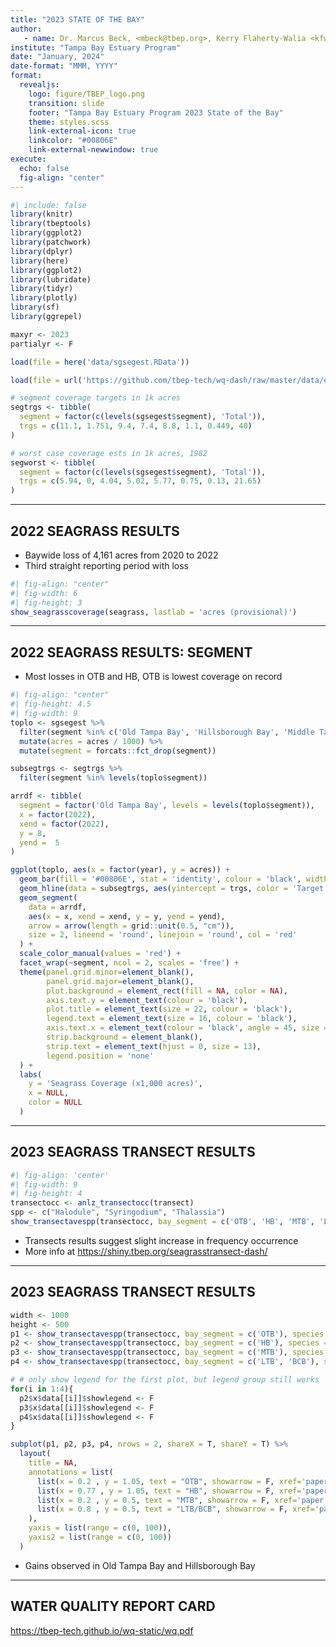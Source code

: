 ```yaml
---
title: "2023 STATE OF THE BAY"
author: 
   - name: Dr. Marcus Beck, <mbeck@tbep.org>, Kerry Flaherty-Walia <kfwalia@tbep.org>
institute: "Tampa Bay Estuary Program"
date: "January, 2024"
date-format: "MMM, YYYY"
format:
  revealjs:
    logo: figure/TBEP_logo.png
    transition: slide
    footer: "Tampa Bay Estuary Program 2023 State of the Bay"
    theme: styles.scss
    link-external-icon: true
    linkcolor: "#00806E"
    link-external-newwindow: true
execute:
  echo: false
  fig-align: "center"
---
```


```r
#| include: false
library(knitr)
library(tbeptools)
library(ggplot2)
library(patchwork)
library(dplyr)
library(here)
library(ggplot2)
library(lubridate)
library(tidyr)
library(plotly)
library(sf)
library(ggrepel)

maxyr <- 2023
partialyr <- F

load(file = here('data/sgsegest.RData'))

load(file = url('https://github.com/tbep-tech/wq-dash/raw/master/data/epcdata.RData'))

# segment coverage targets in 1k acres
segtrgs <- tibble(
  segment = factor(c(levels(sgsegest$segment), 'Total')),
  trgs = c(11.1, 1.751, 9.4, 7.4, 8.8, 1.1, 0.449, 40)
)

# worst case coverage ests in 1k acres, 1982
segworst <- tibble(
  segment = factor(c(levels(sgsegest$segment), 'Total')),
  trgs = c(5.94, 0, 4.04, 5.02, 5.77, 0.75, 0.13, 21.65)
)
```

------------------------------------------------------------------------

## 2022 SEAGRASS RESULTS

* Baywide loss of 4,161 acres from 2020 to 2022
* Third straight reporting period with loss

```r
#| fig-align: "center"
#| fig-width: 6
#| fig-height: 3
show_seagrasscoverage(seagrass, lastlab = 'acres (provisional)')
```

------------------------------------------------------------------------

## 2022 SEAGRASS RESULTS: SEGMENT

* Most losses in OTB and HB, OTB is lowest coverage on record

```r
#| fig-align: "center"
#| fig-height: 4.5
#| fig-width: 9
toplo <- sgsegest %>%
  filter(segment %in% c('Old Tampa Bay', 'Hillsborough Bay', 'Middle Tampa Bay', 'Lower Tampa Bay')) %>%
  mutate(acres = acres / 1000) %>%
  mutate(segment = forcats::fct_drop(segment))

subsegtrgs <- segtrgs %>%
  filter(segment %in% levels(toplo$segment))

arrdf <- tibble(
  segment = factor('Old Tampa Bay', levels = levels(toplo$segment)),
  x = factor(2022),
  xend = factor(2022),
  y = 8,
  yend =  5
)

ggplot(toplo, aes(x = factor(year), y = acres)) +
  geom_bar(fill = '#00806E', stat = 'identity', colour = 'black', width = 0.6) +
  geom_hline(data = subsegtrgs, aes(yintercept = trgs, color = 'Target')) +
  geom_segment(
    data = arrdf,
    aes(x = x, xend = xend, y = y, yend = yend),
    arrow = arrow(length = grid::unit(0.5, "cm")),
    size = 2, lineend = 'round', linejoin = 'round', col = 'red'
  ) +
  scale_color_manual(values = 'red') +
  facet_wrap(~segment, ncol = 2, scales = 'free') +
  theme(panel.grid.minor=element_blank(),
        panel.grid.major=element_blank(),
        plot.background = element_rect(fill = NA, color = NA),
        axis.text.y = element_text(colour = 'black'),
        plot.title = element_text(size = 22, colour = 'black'),
        legend.text = element_text(size = 16, colour = 'black'),
        axis.text.x = element_text(colour = 'black', angle = 45, size = 8, hjust = 1),
        strip.background = element_blank(),
        strip.text = element_text(hjust = 0, size = 13),
        legend.position = 'none'
  ) +
  labs(
    y = 'Seagrass Coverage (x1,000 acres)',
    x = NULL,
    color = NULL
  )
```

------------------------------------------------------------------------

## 2023 SEAGRASS TRANSECT RESULTS

```r
#| fig-align: 'center'
#| fig-width: 9
#| fig-height: 4
transectocc <- anlz_transectocc(transect)
spp <- c("Halodule", "Syringodium", "Thalassia")
show_transectavespp(transectocc, bay_segment = c('OTB', 'HB', 'MTB', 'LTB', 'BCB'), species = spp, plotly = T, width = 1000, height = 450)
```

* Transects results suggest slight increase in frequency occurrence
* More info at <https://shiny.tbep.org/seagrasstransect-dash/>

------------------------------------------------------------------------

## 2023 SEAGRASS TRANSECT RESULTS

```r
width <- 1000
height <- 500
p1 <- show_transectavespp(transectocc, bay_segment = c('OTB'), species = spp, plotly = T, width = width, height = height)
p2 <- show_transectavespp(transectocc, bay_segment = c('HB'), species = spp, plotly = T, width = width, height = height)
p3 <- show_transectavespp(transectocc, bay_segment = c('MTB'), species = spp, plotly = T, width = width, height = height)
p4 <- show_transectavespp(transectocc, bay_segment = c('LTB', 'BCB'), species = spp, plotly = T, width = width, height = height)

# # only show legend for the first plot, but legend group still works
for(i in 1:4){
  p2$x$data[[i]]$showlegend <- F
  p3$x$data[[i]]$showlegend <- F
  p4$x$data[[i]]$showlegend <- F
}

subplot(p1, p2, p3, p4, nrows = 2, shareX = T, shareY = T) %>%
  layout(
    title = NA,
    annotations = list(
      list(x = 0.2 , y = 1.05, text = "OTB", showarrow = F, xref='paper', yref='paper'),
      list(x = 0.77 , y = 1.05, text = "HB", showarrow = F, xref='paper', yref='paper'),
      list(x = 0.2 , y = 0.5, text = "MTB", showarrow = F, xref='paper', yref='paper'),
      list(x = 0.8 , y = 0.5, text = "LTB/BCB", showarrow = F, xref='paper', yref='paper')
    ),
    yaxis = list(range = c(0, 100)),
    yaxis2 = list(range = c(0, 100))
  )
```

* Gains observed in Old Tampa Bay and Hillsborough Bay

------------------------------------------------------------------------

## WATER QUALITY REPORT CARD

<https://tbep-tech.github.io/wq-static/wq.pdf>

::: {.columns style="display: flex !important; height: 80%;"}

::: {.column width="50%" style="display: flex; justify-content: center; align-items: center;"}

![Management](figure/wq2023prov1.JPG){width="360"}

:::

::: {.column width="50%" style="display: flex; justify-content: center; align-items: center;"}

![Regulatory](figure/wq2023prov2.JPG){width="360"}

:::

:::

------------------------------------------------------------------------

## MANAGEMENT ACTIONS

-   Each bay segment assigned a management action

![](figure/wqactions.jpg)

------------------------------------------------------------------------

## MANAGEMENT RESULTS

![](figure/wq2023segprov.PNG)

------------------------------------------------------------------------

## MANAGEMENT OUTCOMES

::: columns
::: {.column width="50%"}
-   Matrix shows attainment of chlorophyll and light attenuation *targets*
-   All segments in 2023 as "Stay the Course"
-   More info at <https://shiny.tbep.org/wq-dash/>
:::

::: {.column width="50%"}
```r
#| fig-height: 6
#| fig-width: 3
#| fig-align: "center"
p <- show_matrix(epcdata, txtsz = NULL, yrrng = c(1975, maxyr), partialyr = partialyr) +
  theme(axis.text.y = element_text(size = 8))
show_matrixplotly(p, height = 600, width = 300)
```
:::
:::

------------------------------------------------------------------------

## REGULATORY OUTCOMES

::: columns
::: {.column width="50%"}
-   Matrix shows attainment of chlorophyll *threshold* (red/green only)
-   All segments in `r maxyr` met the annual threshold
-   More info at <https://shiny.tbep.org/wq-dash/>
:::

::: {.column width="50%"}
```r
#| fig-height: 6
#| fig-width: 3
#| fig-align: "center"
p <- show_wqmatrix(epcdata, txtsz = NULL, yrrng = c(1975, maxyr), partialyr = partialyr) +
  theme(axis.text.y = element_text(size = 8))
show_matrixplotly(p, height = 600, width = 300)
```
:::
:::

------------------------------------------------------------------------

## CHLOROPHYLL TRENDS

```r
#| fig-height: 6
yrrng <- c(1975, maxyr)
txtcol <- 'black'
thrthm <- theme(
    plot.background = element_rect(fill = NA, color = NA),
    axis.text.y = element_text(colour = txtcol, size = 12),
    axis.title = element_blank(),
    plot.title = element_text(size = 15, colour = txtcol),
    legend.text = element_text(size = 12, colour = txtcol),
    axis.text.x = element_text(colour = txtcol, angle = 0, size = 12, hjust = 0.5)
  )
sclx <- scale_x_continuous(breaks = seq(1975, maxyr, by = 5))
p1 <- show_thrplot(epcdata, bay_segment = "OTB", thr = "chla", yrrng = yrrng, partialyr = partialyr) + sclx
p2 <- show_thrplot(epcdata, bay_segment = "HB", thr = "chla", yrrng = yrrng, partialyr = partialyr) + sclx
p3 <- show_thrplot(epcdata, bay_segment = "MTB", thr = "chla", yrrng = yrrng, partialyr = partialyr) + sclx
p4 <- show_thrplot(epcdata, bay_segment = "LTB", thr = "chla", yrrng = yrrng, partialyr = partialyr) + sclx

p <-  (guide_area() / (p1 + p2 + p3 + p4 + plot_layout(ncol = 2))) + plot_layout(ncol = 1, guides = 'collect', heights = unit(c(1, 1), c("cm", "null"))) & thrthm
p
```


------------------------------------------------------------------------

## LIGHT ATTENUATION TRENDS

```r
#| fig-height: 6
yrrng <- c(1975, maxyr)
txtcol <- 'black'
thrthm <- theme(
    plot.background = element_rect(fill = NA, color = NA),
    axis.text.y = element_text(colour = txtcol, size = 12),
    axis.title = element_blank(),
    plot.title = element_text(size = 15, colour = txtcol),
    legend.text = element_text(size = 12, colour = txtcol),
    axis.text.x = element_text(colour = txtcol, angle = 0, size = 12, hjust = 0.5)
  )
sclx <- scale_x_continuous(breaks = seq(1975, maxyr, by = 5))
p1 <- show_thrplot(epcdata, bay_segment = "OTB", thr = "la", yrrng = yrrng, partialyr = partialyr) + sclx
p2 <- show_thrplot(epcdata, bay_segment = "HB", thr = "la", yrrng = yrrng, partialyr = partialyr) + sclx
p3 <- show_thrplot(epcdata, bay_segment = "MTB", thr = "la", yrrng = yrrng, partialyr = partialyr) + sclx
p4 <- show_thrplot(epcdata, bay_segment = "LTB", thr = "la", yrrng = yrrng, partialyr = partialyr) + sclx

p <-  (guide_area() / (p1 + p2 + p3 + p4 + plot_layout(ncol = 2))) + plot_layout(ncol = 1, guides = 'collect', heights = unit(c(1, 1), c("cm", "null"))) & thrthm
p
```

------------------------------------------------------------------------

## CHLOROPHYLL BY SEASON

```r
#| fig-height: 6
yrrng <- c(1975, maxyr)
txtcol <- 'black'
thrthm <- theme(
    plot.background = element_rect(fill = NA, color = NA),
    axis.text.y = element_text(colour = txtcol, size = 12),
    axis.title = element_blank(),
    plot.title = element_text(size = 15, colour = txtcol),
    legend.text = element_text(size = 12, colour = txtcol),
    axis.text.x = element_text(size = 10, colour = txtcol, angle = 0, hjust = 0.5)
  )

p1 <- show_boxplot(epcdata, bay_segment = "OTB", yrrng = yrrng, yrsel = maxyr, partialyr = partialyr)
p2 <- show_boxplot(epcdata, bay_segment = "HB", yrrng = yrrng, yrsel = maxyr, partialyr = partialyr)
p3 <- show_boxplot(epcdata, bay_segment = "MTB", yrrng = yrrng, yrsel = maxyr, partialyr = partialyr)
p4 <- show_boxplot(epcdata, bay_segment = "LTB",  yrrng = yrrng, yrsel = maxyr, partialyr = partialyr)

p <-  (guide_area() / (p1 + p2 + p3 + p4 + plot_layout(ncol = 2))) + plot_layout(ncol = 1, guides = 'collect', heights = unit(c(1, 1), c("cm", "null"))) & thrthm
p
```

------------------------------------------------------------------------

## WATER QUALITY DRIVERS

-   The water quality outcomes are based on chlorophyll and light attenuation
-   Past exceedances have been linked to eutrophic conditions
-   Sometimes caused by harmful algal blooms and rain patterns (largest source of N)

![](figure/TBEP_N_Paradigm.png){fig-align="center" width=60%}

------------------------------------------------------------------------

## RAIN AS A DRIVER

```r
grd <- st_read(here('data/swfwmd-GARR-gisfiles-utm/swfwmd_pixel_2_utm_m_83.shp'), quiet = T)

tbgrdcent <- grd %>% 
  st_transform(crs = st_crs(tbshed)) %>% 
  st_centroid() %>% 
  .[tbshed, ]

# unzip folders
loc <- here('data/swfwmd_rain')
# files <- list.files(loc, pattern = '.zip', full.names = T)
# lapply(files, unzip, exdir = loc)

# read text files
raindat <- list.files(loc, pattern = '19.*\\.txt$|20.*\\.txt$', full.names = T) %>% 
  lapply(read.table, sep = ',', header = F) %>% 
  do.call('rbind', .) %>% 
  rename(
    'PIXEL' = V1, 
    'yr' = V2, 
    'inches' = V3
    ) %>%
  filter(PIXEL %in% tbgrdcent$PIXEL)

# ave rain dat
raindatave <- raindat %>% 
  summarise(
    inches = mean(inches, na.rm = T), 
    .by = 'yr'
    )

# ave chldat
chlave <- anlz_avedat(epcdata) %>% 
  .$ann %>% 
  filter(var == 'mean_chla') %>% 
  summarise(
    chla = mean(val, na.rm = T),
    .by = 'yr'
  ) %>% 
  filter(yr >= min(raindatave$yr))
  
toplo <- inner_join(chlave, raindatave, by = 'yr')

p1 <- ggplot(raindatave, aes(x = yr, y = inches)) +
  geom_line() +
  geom_point() +
  geom_point(data = raindatave[chlave$yr == 2023, ], col = 'red', size = 2) +
  theme_minimal() +
  theme(
    panel.grid.minor = element_blank(),
  ) + 
  labs(
    x = NULL, 
    y = 'Annual rainfall (inches)', 
    title = 'Annual rainfall', 
    subtitle = 'Tampa Bay watershed, 1995 - 2023'
  )

p2 <- ggplot(chlave, aes(x = yr, y = chla)) +
  geom_line() +
  geom_point() +
  geom_point(data = chlave[chlave$yr == 2023, ], col = 'red', size = 2) +
  theme_minimal() +
  theme(
    panel.grid.minor = element_blank(),
  ) + 
  labs(
    x = NULL, 
    y = 'Chlorophyll-a (ug/L)', 
    title = 'Annual mean chlorophyll-a', 
    subtitle = 'All segments, 1995 - 2023'
  )

p3 <- ggplot(toplo, aes(x = inches, y = chla)) +
  geom_text_repel(aes(label = yr), point.size = NA, segment.size = NA) +
  geom_label_repel(data = toplo[toplo$yr == 2023, ], aes(label = yr), color = 'red', point.size = NA) +
  geom_smooth(formula = y ~ x, method = 'lm', se = F, color = 'red') + 
  # geom_segment(aes(x = 45, xend = 40, y = 4.86, yend = 4.86), color = 'red', arrow = arrow(length = unit(0.2, "inches")), linewidth = 1) +
  theme_minimal() +
  theme(
    panel.grid.minor = element_blank(),
  ) + 
  labs(
    x = 'Annual rainfall (inches)', 
    y = 'Chlorophyll-a (ug/L)', 
    title = 'Annual mean chlorophyll-a vs. rainfall', 
    caption = 'Data from EPCHC, SWFWMD'
  )

p <- (p1 / p2) | p3
p
```


------------------------------------------------------------------------

## PYRODINIUM IN 2022?

```r

bridges <- tibble(
  brdg = c('Gandy', 'HF', 'CC'),
  Latitude = c(27.880486, 27.922358652608654, 27.965458)
)

# https://f50006a.eos-intl.net/F50006A/OPAC/Details/Record.aspx?BibCode=5635517
datall <- read.csv('https://f50006a.eos-intl.net/ELIBSQL12_F50006A_Documents/OTBMP_Pyrodinium_Chl_2011-2020_v101922.csv') %>%
  select(
    yr = Year,
    date = Sample_Date,
    Latitude,
    Longitude,
    pyro = P..bahamense.Abundance..cells.L.
  ) %>%
  mutate(date = mdy(date))

# 2021 only
dat2021 <- read.csv(here('data/Pyrodinium_Chl_2021_OTBMP_mbeck.csv')) %>%
  select(
    date = Sample_Date,
    Latitude,
    Longitude,
    pyro = Pbahamense..cells.L.
  ) %>%
  mutate(
    date = case_when(
      grepl('[a-z]', date) ~ dmy(date),
      T ~ mdy(date)
    )
  )

# 2022 only
dat2022 <- read.csv(here('data/Pyrodinium_Chla_OTBMP_2022.csv')) %>%
  select(
    date = Date,
    Latitude,
    Longitude,
    pyro = Pyrodinium..Cells.L.
  ) %>%
  mutate(date = mdy(date))

brks <- c(-Inf, 1e4, 1e5, 1e6, Inf)
labs <- c('No bloom', 'Low', 'Medium', 'High')

dat <- bind_rows(datall, dat2021, dat2022) %>%
  mutate(
    yr = year(date),
    doy = yday(date),
    pyro = ifelse(pyro == 0, NA, pyro),
    pyrocat = cut(pyro, breaks = brks, labels = labs),
    pyro = pmin(3e6, pyro)
  )

ggplot(subset(dat, !is.na(pyro)), aes(x = doy, y = Latitude)) +
  geom_hline(data = bridges, aes(yintercept = Latitude), linetype = 'dotted') +
  geom_point(aes(fill = pyrocat, size = pyro), shape = 21, color = 'darkgrey') +
  geom_point(data = subset(dat, is.na(pyro)), aes(shape = "No cells"),
             size = 1, color = "lightgrey") +
  scale_x_continuous(limits = c(0, 365)) +
  scale_fill_viridis_d(guide = "legend", option = 'C', direction = -1, na.value = 'lightgrey') +
  scale_size_continuous(range = c(1, 5), breaks = c(1e6, 2e6, 3e6), labels = c('1e6', '2e6', '> 3e6')) +
  facet_wrap(~yr, ncol = 4) +
  theme_bw() +
  theme(
    strip.background = element_blank(),
    panel.grid = element_blank(),
    legend.spacing.y = unit(-0.2, "cm")
  ) +
  guides(fill = guide_legend(override.aes = list(size = 3), order = 2),
         size = guide_legend(order = 3),
         shape = guide_legend(order = 1)) +
  labs(
    x = 'Day of Year',
    shape = NULL,
    fill = 'Bloom intensity\n',
    size = 'Cells/L\n',
    subtitle = expression(paste(italic('P. bahamense'), ' cell counts by location and date in Old Tampa Bay')),
    caption = 'Data from FWC routine monitoring stations, dotted lines are bridge locations'
  )

```

------------------------------------------------------------------------

## PYRODINIUM ANNUAL TRENDS

```r
wqatt <- anlz_avedat(epcdata) %>%
  anlz_attain()%>%
  filter(bay_segment == 'OTB') %>%
  mutate(outcome = factor(outcome, levels = c('red', 'yellow', 'green')))
dat <- bind_rows(datall, dat2021, dat2022) %>%
  mutate(
    yr = year(date),
    doy = yday(date)
  ) %>%
  left_join(wqatt, by = 'yr')

yrmd <- dat %>%
  mutate(pyro = ifelse(pyro == 0, NA, pyro)) %>%
  summarise(medv = median(pyro, na.rm = T), .by = c('yr', 'outcome'))
gndave <- yrmd %>%
  summarise(gndave = mean(medv)) %>%
  pull(gndave)

ggplot(subset(dat, !is.na(pyro)), aes(x = factor(yr), y = pyro, fill = outcome, color = outcome))  +
  # geom_boxplot(alpha = 0.7) +
  geom_point(position = position_jitter(width = 0.2), alpha = 0.25) +
  stat_summary(fun = median, geom = 'point', size = 6) +

  geom_segment(data = yrmd,
    aes(x = factor(yr), xend = factor(yr),
        y = gndave, yend = medv),
    size = 1
  ) +
  geom_hline(aes(yintercept = gndave), color = "black", size = 0.6) +
  scale_y_log10(breaks = c(1e4, 1e5, 1e6), labels = c('Low (1e4)', 'Medium (1e5)', 'High (1e6)')) +
  theme_minimal() +
  theme(
    panel.grid.major.x = element_blank(),
    panel.grid.minor.x = element_blank(),
    panel.grid.minor.y = element_blank(),
    legend.position = 'none',
    axis.text.x = element_text(size = 12)
  ) +
  scale_fill_manual(values = c('red' = '#CC3231', 'yellow' = '#E9C318', 'green' = '#2DC938')) +
  scale_color_manual(values = c('red' = '#CC3231', 'yellow' = '#E9C318', 'green' = '#2DC938')) +
  labs(
    x = NULL,
    y = expression(paste(italic('P. bahamense'), ' (cells/L)')),
    title = 'Median OTB cell counts by year colored by water quality outcomes',
    caption = 'Data from FWC routine monitoring stations',
    fill = NULL
  )
```

------------------------------------------------------------------------

## TAKE HOME

-   Hopeful that 2022, 2023 water quality is a beginning to longer-term improvements
-   Hopeful that seagrasses will continue to rebound, but drought is not a management strategy
-   Stick to our nitrogen load reduction efforts, but investigate other management actions to kickstart seagrass recovery
-   Old Tampa Bay Assimilative Capacity Study ongoing this year

------------------------------------------------------------------------

## NEKTON RESULTS

::: columns
::: {.column width="50%"}
-   Nekton index reports on the health of fish and inverts
-   Responds to water quality and habitat degradation
-   2022 results show all bay segments as intermediate
-   More info at <https://shiny.tbep.org/nekton-dash/>
:::

::: {.column width="50%"}
```r
#| fig-height: 6
#| fig-width: 3
#| fig-align: "center"
tbniscr <- anlz_tbniscr(fimdata)
p <- show_tbnimatrix(tbniscr, txtsz = NULL) +
  theme(axis.text.y = element_text(size = 8))
show_matrixplotly(p, height = 600, width = 300)
```
:::
:::

------------------------------------------------------------------------

## NEKTON RESULTS

-   2020-2022 drop in scores likely from red tide effects

```r
tbniscr <- anlz_tbniscr(fimdata)
show_tbniscr(tbniscr, plotly = T, height = 500, width = 1000)
```

------------------------------------------------------------------------

## BENTHIC RESULTS

::: columns
::: {.column width="50%"}
-   Benthic index reports on the health of aquatic organisms in or near the bay bottom
-   Responds to pollutants that can accumulate in the sediment
-   2022 results similar to previous years
-   More info at <https://tbep-tech.github.io/tbeptools/articles/tbbi>
:::

::: {.column width="50%"}
```r
#| fig-width: 3
#| fig-height: 6
#| fig-align: "center"
tbbiscr <- anlz_tbbiscr(benthicdata)
p <- show_tbbimatrix(tbbiscr, txtsz = NULL, bay_segment = c('OTB', 'HB', 'MTB', 'LTB')) +
  theme(axis.text.y = element_text(size = 8))
show_matrixplotly(p, height = 600, width = 300)
```
:::
:::

------------------------------------------------------------------------

## 2023 HABITAT RESTORATION

![](https://github.com/tbep-tech/habitat-report-card/raw/main/docs/figs/curbar.png)

------------------------------------------------------------------------

## NUMBER OF PROJECTS: 2021-2023

![](https://github.com/tbep-tech/habitat-report-card/raw/main/docs/figs/curpie.png)


------------------------------------------------------------------------

## HABITAT MASTER PLAN PROGRESS

* Uses land use/cover data, relates trends to HMP targets

![](figure/hmpureporcriteria.PNG)

------------------------------------------------------------------------

## HABITAT MASTER PLAN PROGRESS

```r
p1 <- show_hmpreport(acres = acres, subtacres = subtacres, hmptrgs = hmptrgs, typ = 'targets',
                     strata = 'Subtidal', ycollapse = T, xang = 45)
p2 <- show_hmpreport(acres = acres, subtacres = subtacres, hmptrgs = hmptrgs, typ = 'targets',
                     strata = c('Intertidal', 'Supratidal'), ycollapse = T, xang = 45)

p <- p1 + p2 + plot_layout(ncol = 2, guides = 'collect', widths = c(0.6, 1)) & labs(title = NULL)

p
```

------------------------------------------------------------------------

## FOCUSING RESTORATION EFFORT

::: {.columns style="display: flex !important; height: 5%;"}
::: {.column width="33%" style="display: flex; justify-content: center; align-items: center;"}
Prioritize
:::

::: {.column width="33%" style="display: flex; justify-content: center; align-items: center;"}
Keep it up
:::

::: {.column width="33%" style="display: flex; justify-content: center; align-items: center;"}
Doing fine
:::
:::

::: {.columns style="display: flex !important; height: 20%;"}
::: {.column width="33%" style="display: flex; justify-content: center; align-items: center;"}
{{< fa arrows-up-to-line size=3x >}}
:::

::: {.column width="33%" style="display: flex; justify-content: center; align-items: center;"}
{{< fa hands-clapping size=3x >}}
:::

::: {.column width="33%" style="display: flex; justify-content: center; align-items: center;"}
{{< fa thumbs-up size=3x >}}
:::
:::

::: {.columns style="display: flex !important; height: 5%;"}
::: {.column width="33%" style="display: flex; justify-content: center; align-items: top;"}
Seagrass, salt marsh, freshwater wetlands
:::

::: {.column width="33%" style="display: flex; justify-content: center; align-items: top;"}
Oyster bars, uplands (coastal/non-coastal)
:::

::: {.column width="33%" style="display: flex; justify-content: center; align-items: top;"}
Mangroves
:::
:::

<br>

::: {.columns style="display: flex !important; height: 20%;"}
::: {.column width="33%" style="display: flex; justify-content: center; align-items: top;"}
![](figure/ianseagrass.png)
![](figure/iansaltmarsh.png)
![](figure/ianwetland.png)
:::

::: {.column width="33%" style="display: flex; justify-content: center; align-items: top;"}
![](figure/ianoyster.png)
![](figure/ianuplands.png)
:::

::: {.column width="33%" style="display: flex; justify-content: center; align-items: top;"}
![](figure/ianmangrove.png)
:::
:::

<br>

* Additional info: <https://tbep.org/habitat-master-plan-update>

------------------------------------------------------------------------

##

<br>

### Questions??

<br>

Marcus Beck, <mbeck@tbep.org>

Kerry Flaherty-Walia, <kfwalia@tbep.org>


<!-- ------------------------------------------------------------------------ -->

<!-- ## EXTRA SLIDES -->

<!-- ------------------------------------------------------------------------ -->

<!-- ## PYRO vs WATER QUALITY SAMPLING -->

<!-- ```{r} -->
<!-- dat <- bind_rows(datall, dat2021, dat2022) %>% -->
<!--   mutate( -->
<!--     yr = year(date), -->
<!--     doy = yday(date), -->
<!--     pyro = ifelse(pyro == 0, NA, pyro), -->
<!--     pyrocat = cut(pyro, breaks = brks, labels = labs), -->
<!--     pyro = pmin(1e6, pyro) -->
<!--   ) %>% -->
<!--   filter(yr == 2022) -->

<!-- epcdts <- epcdata %>% -->
<!--   filter(yr == 2022 & bay_segment == 'OTB') %>% -->
<!--   mutate( -->
<!--     doy = yday(SampleTime), -->
<!--     date = format(as.Date(SampleTime), '%b %d') -->
<!--   ) %>% -->
<!--   select(date, doy, Latitude, Longitude) -->

<!-- ggplot(subset(dat, !is.na(pyro)), aes(x = doy, y = Latitude)) + -->
<!--   geom_hline(data = bridges, aes(yintercept = Latitude), linetype = 'dotted') + -->
<!--   geom_point(aes(fill = pyrocat, size = pyro), shape = 21, color = 'darkgrey') + -->
<!--   geom_point(data = subset(dat, is.na(pyro)), aes(shape = "No cells"), -->
<!--              size = 1, color = "lightgrey", fill = 'lightgrey') + -->
<!--   scale_x_continuous(limits = c(150, 275)) + -->
<!--   geom_point(data = epcdts, aes(x = doy, y = Latitude, shape = 'EPC chl samples')) + -->
<!--   scale_fill_viridis_d(guide = "legend", option = 'C', direction = -1, na.value = 'lightgrey') + -->
<!--   scale_size_continuous(range = c(1, 5), breaks = c(1e5, 5e5, 1e6), labels = c('100k', '500k', '> 1e6')) + -->
<!--   scale_shape_manual(values = c(17, 21)) + -->
<!--   theme_bw() + -->
<!--   theme( -->
<!--     strip.background = element_blank(), -->
<!--     panel.grid = element_blank(), -->
<!--     legend.spacing.y = unit(-0.2, "cm") -->
<!--   ) + -->
<!--   geom_text(data = epcdts, aes(x = doy, y = min(dat$Latitude), label = date), angle = 90, hjust = 0.2) + -->
<!--   guides(fill = guide_legend(override.aes = list(size = 3), order = 2), -->
<!--          size = guide_legend(order = 3), -->
<!--          shape = guide_legend(order = 1, -->
<!--                               override.aes = list( -->
<!--                                 color = c('black', 'lightgrey'), -->
<!--                                 fill = c('black', 'lightgrey') -->
<!--                                 ) -->
<!--                               ) -->
<!--          ) + -->
<!--   labs( -->
<!--     x = 'Day of Year', -->
<!--     shape = NULL, -->
<!--     fill = 'Bloom intensity\n', -->
<!--     size = 'Cells/L\n', -->
<!--     subtitle = expression(paste('2022 ', italic('P. bahamense'), ' cell counts by location and date in Old Tampa Bay')), -->
<!--     caption = 'Data from FWC routine monitoring stations, dotted lines are bridge locations' -->
<!--   ) -->
<!-- ``` -->